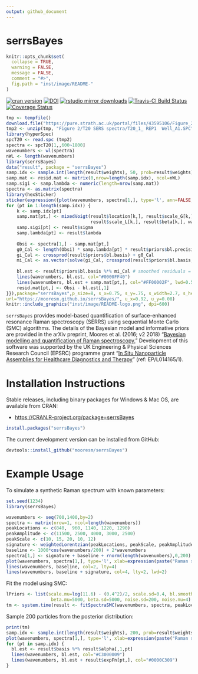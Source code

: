 ```yaml
---
output: github_document
---
```


# serrsBayes

<!-- README.md is generated from README.Rmd. Please edit that file -->

```r
knitr::opts_chunk$set(
  collapse = TRUE,
  warning = FALSE,
  message = FALSE,
  comment = "#>",
  fig.path = "inst/image/README-"
)
```

[![cran version](http://www.r-pkg.org/badges/version/serrsBayes)](https://cran.r-project.org/package=serrsBayes)
[![DOI](https://zenodo.org/badge/121410558.svg)](https://zenodo.org/badge/latestdoi/121410558)
[![rstudio mirror downloads](http://cranlogs.r-pkg.org/badges/grand-total/serrsBayes)](https://github.com/metacran/cranlogs.app)
[![Travis-CI Build Status](https://travis-ci.org/mooresm/serrsBayes.svg?branch=master)](https://travis-ci.org/mooresm/serrsBayes)
[![Coverage Status](https://img.shields.io/codecov/c/github/mooresm/serrsBayes/master.svg)](https://codecov.io/github/mooresm/serrsBayes?branch=master)

```r
tmp <- tempfile()
download.file("https://pure.strath.ac.uk/portal/files/43595106/Figure_2.zip", tmp)
tmp2 <- unzip(tmp, "Figure 2/T20 SERS spectra/T20_1_ REP1  Well_A1.SPC")
library(hyperSpec)
spcT20 <- read.spc (tmp2)
spectra <- spcT20[1,,600~1800]
wavenumbers <- wl(spectra)
nWL <- length(wavenumbers)
library(serrsBayes)
data("result", package = "serrsBayes")
samp.idx <- sample.int(length(result$weights), 50, prob=result$weights)
samp.mat <- resid.mat <- matrix(0,nrow=length(samp.idx), ncol=nWL)
samp.sigi <- samp.lambda <- numeric(length=nrow(samp.mat))
spectra <- as.matrix(spectra)
library(hexSticker)
sticker(expression({plot(wavenumbers, spectra[1,], type='l', ann=FALSE, xaxt='n', yaxt='n', bty='n', lwd=2, col="#000000C0", xlim=c(1100,1800))
for (pt in 1:length(samp.idx)) {
    k <- samp.idx[pt]
    samp.mat[pt,] <- mixedVoigt(result$location[k,], result$scale_G[k,],
                                result$scale_L[k,], result$beta[k,], wavenumbers)
    samp.sigi[pt] <- result$sigma
    samp.lambda[pt] <- result$lambda
    
    Obsi <- spectra[1,] - samp.mat[pt,]
    g0_Cal <- length(Obsi) * samp.lambda[pt] * result$priors$bl.precision
    gi_Cal <- crossprod(result$priors$bl.basis) + g0_Cal
    mi_Cal <- as.vector(solve(gi_Cal, crossprod(result$priors$bl.basis, Obsi)))
    
    bl.est <- result$priors$bl.basis %*% mi_Cal # smoothed residuals = estimated basline
    lines(wavenumbers, bl.est, col="#0000FF40")
    lines(wavenumbers, bl.est + samp.mat[pt,], col="#FF00002F", lwd=0.5)
    resid.mat[pt,] <- Obsi - bl.est[,1]
}}),package="serrsBayes",p_size=8, s_x=0.75, s_y=.75, s_width=2.7, s_height=2.5, p_color = 2, h_color = "#0000FFC0", h_fill ="#FFFFFFFF", filename = "inst/image/README-logo.png", p_y=0.7,
url="https://mooresm.github.io/serrsBayes/", u_x=0.92, u_y=0.08)
knitr::include_graphics("inst/image/README-logo.png", dpi=600)
```

`serrsBayes` provides model-based quantification of surface-enhanced resonance Raman spectroscopy (SERRS) using sequential Monte Carlo (SMC) algorithms. The details of the Bayesian model and informative priors are provided in the arXiv preprint, Moores et al. (2016; v2 2018) "[Bayesian modelling and quantification of Raman spectroscopy.](https://arxiv.org/abs/1604.07299)" Development of this software was supported by the UK 
Engineering & Physical Sciences Research Council (EPSRC) programme grant "[In Situ Nanoparticle Assemblies for Healthcare Diagnostics and Therapy](http://gow.epsrc.ac.uk/NGBOViewGrant.aspx?GrantRef=EP/L014165/1)" (ref: EP/L014165/1).

# Installation Instructions

Stable releases, including binary packages for Windows & Mac OS, are available from CRAN:

* <https://CRAN.R-project.org/package=serrsBayes>

```r
install.packages("serrsBayes")
```

The current development version can be installed from GitHub:
```r
devtools::install_github("mooresm/serrsBayes")
```

# Example Usage

To simulate a synthetic Raman spectrum with known parameters:

```r
set.seed(1234)
library(serrsBayes)

wavenumbers <- seq(700,1400,by=2)
spectra <- matrix(nrow=1, ncol=length(wavenumbers))
peakLocations <- c(840,  960, 1140, 1220, 1290)
peakAmplitude <- c(11500, 2500, 4000, 3000, 2500)
peakScale <- c(10, 15, 20, 10, 12)
signature <- weightedLorentzian(peakLocations, peakScale, peakAmplitude, wavenumbers)
baseline <- 1000*cos(wavenumbers/200) + 2*wavenumbers
spectra[1,] <- signature + baseline + rnorm(length(wavenumbers),0,200)
plot(wavenumbers, spectra[1,], type='l', xlab=expression(paste("Raman shift (cm"^{-1}, ")")), ylab="Intensity (a.u.)")
lines(wavenumbers, baseline, col=2, lty=4)
lines(wavenumbers, baseline + signature, col=4, lty=2, lwd=2)
```

Fit the model using SMC:

```r
lPriors <- list(scale.mu=log(11.6) - (0.4^2)/2, scale.sd=0.4, bl.smooth=10^11, bl.knots=50,
                 beta.mu=5000, beta.sd=5000, noise.sd=200, noise.nu=4)
tm <- system.time(result <- fitSpectraSMC(wavenumbers, spectra, peakLocations, lPriors))
```

Sample 200 particles from the posterior distribution:

```r
print(tm)
samp.idx <- sample.int(length(result$weights), 200, prob=result$weights)
plot(wavenumbers, spectra[1,], type='l', xlab=expression(paste("Raman shift (cm"^{-1}, ")")), ylab="Intensity (a.u.)")
for (pt in samp.idx) {
  bl.est <- result$basis %*% result$alpha[,1,pt]
  lines(wavenumbers, bl.est, col="#C3000009")
  lines(wavenumbers, bl.est + result$expFn[pt,], col="#0000C309")
}
```
